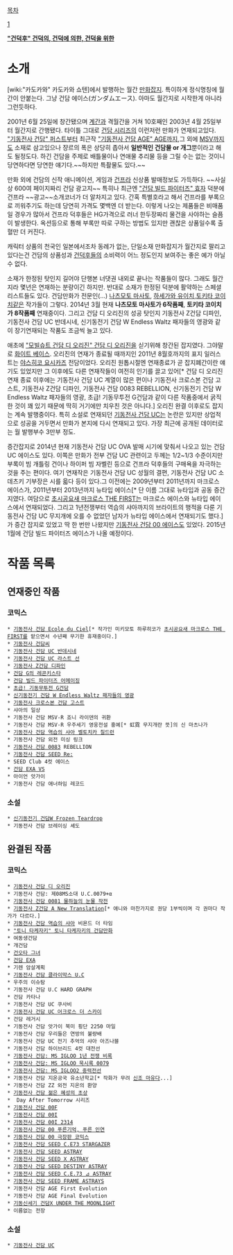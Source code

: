 [[목차]]

[http://www.kadokawa.co.jp/gundam/]

'''[["건덕후" 건덕의, 건덕에 의한, 건덕을 위한]]'''


= 소개 =
[wiki:"카도카와" 카도카와 쇼텐]에서 발행하는 월간 [[만화잡지]]. 특이하게 정식명칭에 월간이 안붙는다. 그냥 건담 에이스(ガンダムエース). 아마도 월간지로 시작한게 아니라 그런듯하다. 

2001년 6월 25일에 창간됐으며 [[계간]]과 격월간을 거쳐 10호째인 2003년 4월 25일부터 월간지로 간행됐다. 타이틀 그대로 [[건담 시리즈]]의 이런저런 만화가 연재되고있다. [["기동전사 건담" 퍼스트]]부터 최근작 [["기동전사 건담 AGE" AGE]]까지,그 외에 [[MSV]]까지도 소재로 삼고있으나 쟝르의 폭은 상당히 좁아서 '''일반적인 건담물 or 개그'''뿐이라고 해도 될정도다. 하긴 건담을 주제로 배틀물이나 연애물 추리물 등을 그릴 수는 없는 것이니 당연하다면 당연한 얘기다.~~하지만 특촬물도 있다.~~

만화 외에 건담의 신작 애니메이션, 게임과 [[건프라]] 신상품 발매정보도 가득하다. ~~사실상 600여 페이지짜리 건담 광고지~~ 특히나 최근엔 [["건담 빌드 파이터즈" 효자]] 덕분에 건프라 ~~광고~~소개코너가 더 알차지고 있다. 간혹 특별호라고 해서 건프라를 부록으로 끼워주기도 하는데 당연히 가격도 몇백엔 더 받는다. 이렇게 나오는 제품들은 비매품일 경우가 많아서 건프라 덕후들은 HG가격으로 러너 한두장짜리 물건을 사야하는 슬픔이 발생한다. 옥션등으로 통해 부록만 따로 구하는 방법도 있지만 괜찮은 상품일수록 출혈만 더 커진다.

캐릭터 상품의 천국인 일본에서조차 동례가 없는, 단일소재 만화잡지가 월간지로 팔리고 있다는건 건담의 상품성과 [[건덕후]]들의 소비력이 어느 정도인지 보여주는 좋은 예가 아닐 수 없다.

소재가 한정된 탓인지 길어야 단행본 너댓권 내외로 끝나는 작품들이 많다. 그래도 월간지라 몇년은 연재하는 분량이긴 하지만. 반대로 소재가 한정된 덕분에 활약하는 스페셜리스트들도 있다. 건담만화가 전문인(...) [[나츠모토 마사토]], [[하세가와 유이치]],[[토키타 코이치]]같은 작가들이 그렇다. 2014년 3월 현재 '''나츠모토 마사토가 6작품째''', '''토키타 코이치가 8작품째''' 연재중이다. 그리고 건담 디 오리진의 성공 탓인지 기동전사 Z건담 디파인, 기동전사 건담 UC 반데시네, 신기동전기 건담 W Endless Waltz 패자들의 영광와 같이 장기연재되는 작품도 조금씩 늘고 있다.  

애초에 [["모빌슈트 건담 디 오리진" 건담 디 오리진]]을 싣기위해 창간된 잡지였다. 그야말로 [[화이트 베이스]]. 오리진의 연재가 종료될 때까지인 2011년 8월호까지의 표지 일러스트는 [[야스히코 요시카즈]] 전담이었다. 오리진 원톱시절엔 연재종료가 곧 잡지폐간이란 얘기도 있었지만 그 이후에도 다른 연재작들이 여전히 인기를 끌고 있어[* 건담 디 오리진 연재 종료 이후에는 기동전사 건담 UC 계열이 많은 편이나 기동전사 크로스본 건담 고스트, 기동전사 Z건담 디파인, 기동전사 건담 0083 REBELLION, 신기동전기 건담 W Endless Waltz 패자들의 영광, 초급! 기동무투전 G건담과 같이 다른 작품중에서 굵직한 것이 꽤 있기 때문에 딱히 거기에만 치우친 것은 아니다.] 오리진 완결 이후로도 잡지는 계속 발행중이다. 특히 소설로 연재되던 [[기동전사 건담 UC]]는 논란은 있지만 상업적으로 성공을 거두면서 만화가 본지에 다시 연재되고 있다. 가장 최근에 공개된 데이터로는 월 발행부수 3만부 정도.

증간잡지로 2014년 현재 기동전사 건담 UC OVA 발매 시기에 맞춰서 나오고 있는 건담 UC 에이스도 있다. 이쪽은 만화가 전부 건담 UC 관련이고 두께는 1/2~1/3 수준이지만 부록이 빔 개틀링 건이나 하이퍼 빔 자벨린 등으로 건프라 덕후들의 구매욕을 자극하는 것을 주는 편이다. 여기 연재작은 기동전사 건담 UC 성월의 결편, 기동전사 건담 UC 소데츠키 기부장은 시를 읇다 등이 있다.그 이전에는 2009년부터 2011년까지 마크로스 에이스가, 2011년부터 2013년까지 뉴타입 에이스[* 단 이름 그대로 뉴타입과 공동 증간지였다. 여담으로 [[초시공요새 마크로스 THE FIRST]]는 마크로스 에이스와 뉴타입 에이스에서 연재되었다. 그리고 1년전쟁부터 역습의 샤아까지의 브라이트의 행적을 다룬 기동전사 건담 UC 무지개에 오를 수 없었던 남자가 뉴타입 에이스에서 연재되기도 했다.]가 증간 잡지로 있었고 딱 한 번만 나왔지만 [[기동전사 건담 00 에이스]]도 있었다. 2015년 1월에 건담 빌드 파이터즈 에이스가 나올 예정이다.

= 작품 목록 = 
== 연재중인 작품 ==
=== 코믹스 ===
 * [[기동전사 건담 Ecole du Ciel]][* 작가인 미키모토 하루히코가 [[초시공요새 마크로스 THE FIRST]]를 맡으면서 수년째 무기한 휴재중이다.]
 * [[기동전사 건담씨]]
 * [[기동전사 건담 UC/코믹스#s-1|기동전사 건담 UC 반데시네]]
 * [[기동전사 건담 UC/코믹스#s-7|기동전사 건담 UC 라스트 선]]
 * [[기동전사 Z 건담#s-8|기동전사 Z건담 디파인]]
 * [[건담 G의 레콘키스타]]
 * [[건담 빌드 파이터즈#s-6|건담 빌드 파이터즈 어메이징]]
 * [[초급! 기동무투전 G건담]]
 * [[신기동전기 건담W#s-12.9|신기동전기 건담 W Endless Waltz 패자들의 영광]]
 * [[기동전사 크로스본 건담 고스트]]
 * 샤아의 일상
 * 기동전사 건담 MSV-R 죠니 라이덴의 귀환
 * 기동전사 건담 MSV-R 우주세기 영웅전설 홍예[* 虹霓 무지개란 뜻]의 신 마츠나가
 * [[벨토치카 칠드런|기동전사 건담 역습의 샤아 벨토치카 칠드런]] 
 * 기동전사 건담 외전 미싱 링크
 * [[기동전사 건담 0083]] REBELLION
 * [[기동전사 건담 SEED/만화#s-3|기동전사 건담 SEED Re:]]
 * SEED Club 4컷 에이스
 * [[건담 EXA VS]]
 * 아이언 앗가이
 * 기동전사 건담 애너하임 레코드

=== 소설 ===
 * [[프로즌 티어드롭|신기동전기 건담W Frozen Teardrop]]
 * 기동전사 건담 브레이싱 셰도

== 완결된 작품 ==
=== 코믹스 ===
 * [[모빌슈트 건담 디 오리진|기동전사 건담 디 오리진]]
 * 기동전사 건담: 제08MS소대 U.C.0079+α
 * [[기동전사 건담전기 Battlefield Record U.C.0081|기동전사 건담 0081 물하늘의 눈물 작전]]
 * [[기동전사 Z건담 A New Translation]][* 애니와 마찬가지로 권당 1부씩이며 각 권마다 작가가 다르다.]
 * [[기동전사 건담 역습의 샤아]] 비욘드 더 타임
 * [["토니 타케자키" 토니 타케자키의 건담만화]]
 * 여동생건담
 * 개건담
 * [[건오타 그녀]]
 * [[건담 EXA]]
 * 기렌 암살계획
 * [[기동전사 건담 클라이막스 U.C]]
 * 우주의 이슈탐
 * 기동전사 건담 U.C HARD GRAPH
 * 건담 카타나
 * 기동전사 건담 UC 쿠사비
 * [[기동전사 건담 UC/코믹스#s-6|기동전사 건담 UC 어크로스 더 스카이]]
 * 건담 레거시
 * 기동전사 건담 앗가이 북미 횡단 2250 마일
 * 기동전사 건담 우리들은 연방의 불량배
 * 기동전사 건담 UC 전기 추억의 샤아 아즈나블
 * 기동전사 건담 하이브리드 4컷 대전선
 * [[기동전사 건담: MS IGLOO 1년 전쟁 비록]]
 * [[기동전사 건담: MS IGLOO 묵시록 0079]]
 * [[기동전사 건담: MS IGLOO2 중력전선]]
 * 기동전사 건담 지온공국 유소년학교[* 작화가 무려 [[신조 마유]]다...]
 * 기동전사 건담 ZZ 외전 지온의 환양
 * [[기동전사 건담 젊은 혜성의 초상]]
 *  Day After Tomorrow 시리즈
 * [[기동전사 건담 00F]]
 * [[기동전사 건담 00I]]
 * [[기동전사 건담 00I 2314]]
 * [[기동전사 건담 00/코믹스#s-1|기동전사 건담 00 푸른기억, 푸른 인연]]
 * [[기동전사 건담 00 극장판 코믹스]]
 * [[기동전사 건담 SEED C.E73 STARGAZER]]
 * [[기동전사 건담 SEED ASTRAY]]
 * [[기동전사 건담 SEED X ASTRAY]]
 * [[기동전사 건담 SEED DESTINY ASTRAY]]
 * [[기동전사 건담 SEED C.E.73 ⊿ ASTRAY]]
 * [[기동전사 건담 SEED FRAME ASTRAYS]]
 * 기동전사 건담 AGE First Evolution
 * 기동전사 건담 AGE Final Evolution
 * [[기동신세기 건담X UNDER THE MOONLIGHT]]
 * 이름없는 전장

=== 소설 ===
 * [[기동전사 건담 UC]]
